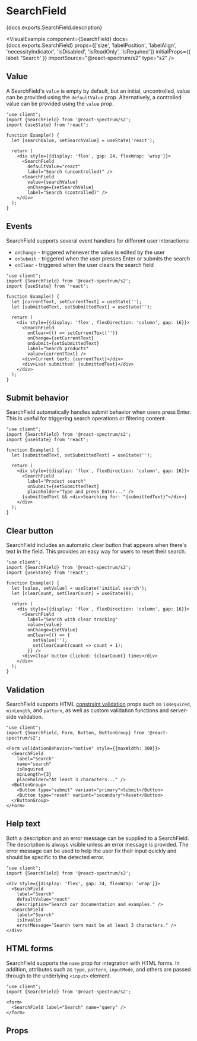 

# SearchField

<PageDescription>{docs.exports.SearchField.description}</PageDescription>

<VisualExample
  component={SearchField}
  docs={docs.exports.SearchField}
  props={['size', 'labelPosition', 'labelAlign', 'necessityIndicator', 'isDisabled', 'isReadOnly', 'isRequired']}
  initialProps={{
    label: 'Search'
  }}
  importSource="@react-spectrum/s2"
  type="s2" />

## Value

A SearchField's `value` is empty by default, but an initial, uncontrolled, value can be provided using the `defaultValue` prop. Alternatively, a controlled value can be provided using the `value` prop.

```tsx render hideImports
"use client";
import {SearchField} from '@react-spectrum/s2';
import {useState} from 'react';

function Example() {
  let [searchValue, setSearchValue] = useState('react');
  
  return (
    <div style={{display: 'flex', gap: 24, flexWrap: 'wrap'}}>
      <SearchField
        defaultValue="react"
        label="Search (uncontrolled)" />
      <SearchField
        value={searchValue}
        onChange={setSearchValue}
        label="Search (controlled)" />
    </div>
  );
}
```

## Events

SearchField supports several event handlers for different user interactions:
- `onChange` - triggered whenever the value is edited by the user
- `onSubmit` - triggered when the user presses Enter or submits the search
- `onClear` - triggered when the user clears the search field

```tsx render hideImports
"use client";
import {SearchField} from '@react-spectrum/s2';
import {useState} from 'react';

function Example() {
  let [currentText, setCurrentText] = useState('');
  let [submittedText, setSubmittedText] = useState('');

  return (
    <div style={{display: 'flex', flexDirection: 'column', gap: 16}}>
      <SearchField
        onClear={() => setCurrentText('')}
        onChange={setCurrentText}
        onSubmit={setSubmittedText}
        label="Search products"
        value={currentText} />
      <div>Current text: {currentText}</div>
      <div>Last submitted: {submittedText}</div>
    </div>
  );
}
```

## Submit behavior

SearchField automatically handles submit behavior when users press Enter. This is useful for triggering search operations or filtering content.

```tsx render hideImports
"use client";
import {SearchField} from '@react-spectrum/s2';
import {useState} from 'react';

function Example() {
  let [submittedText, setSubmittedText] = useState('');

  return (
    <div style={{display: 'flex', flexDirection: 'column', gap: 16}}>
      <SearchField
        label="Product search"
        onSubmit={setSubmittedText}
        placeholder="Type and press Enter..." />
      {submittedText && <div>Searching for: "{submittedText}"</div>}
    </div>
  );
}
```

## Clear button

SearchField includes an automatic clear button that appears when there's text in the field. This provides an easy way for users to reset their search.

```tsx render hideImports
"use client";
import {SearchField} from '@react-spectrum/s2';
import {useState} from 'react';

function Example() {
  let [value, setValue] = useState('initial search');
  let [clearCount, setClearCount] = useState(0);

  return (
    <div style={{display: 'flex', flexDirection: 'column', gap: 16}}>
      <SearchField
        label="Search with clear tracking"
        value={value}
        onChange={setValue}
        onClear={() => {
          setValue('');
          setClearCount(count => count + 1);
        }} />
      <div>Clear button clicked: {clearCount} times</div>
    </div>
  );
}
```

## Validation

SearchField supports HTML [constraint validation](https://developer.mozilla.org/en-US/docs/Web/HTML/Constraint_validation) props such as `isRequired`, `minLength`, and `pattern`, as well as custom validation functions and server-side validation.

```tsx render hideImports
"use client";
import {SearchField, Form, Button, ButtonGroup} from '@react-spectrum/s2';

<Form validationBehavior="native" style={{maxWidth: 300}}>
  <SearchField 
    label="Search" 
    name="search" 
    isRequired 
    minLength={3}
    placeholder="At least 3 characters..." />
  <ButtonGroup>
    <Button type="submit" variant="primary">Submit</Button>
    <Button type="reset" variant="secondary">Reset</Button>
  </ButtonGroup>
</Form>
```

## Help text

Both a description and an error message can be supplied to a SearchField. The description is always visible unless an error message is provided. The error message can be used to help the user fix their input quickly and should be specific to the detected error.

```tsx render hideImports
"use client";
import {SearchField} from '@react-spectrum/s2';

<div style={{display: 'flex', gap: 24, flexWrap: 'wrap'}}>
  <SearchField 
    label="Search" 
    defaultValue="react" 
    description="Search our documentation and examples." />
  <SearchField 
    label="Search" 
    isInvalid
    errorMessage="Search term must be at least 3 characters." />
</div>
```

## HTML forms

SearchField supports the `name` prop for integration with HTML forms. In addition, attributes such as `type`, `pattern`, `inputMode`, and others are passed through to the underlying `<input>` element.

```tsx render hideImports
"use client";
import {SearchField} from '@react-spectrum/s2';

<form>
  <SearchField label="Search" name="query" />
</form>
```

## Props

<PropTable component={docs.exports.SearchField} links={docs.links} />
